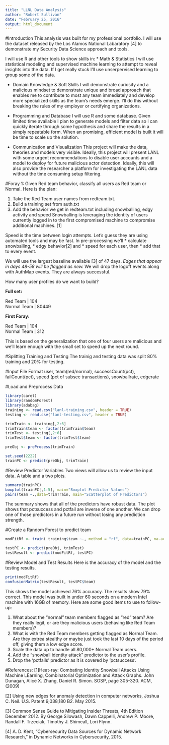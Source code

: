 ---
title: "LLNL Data Analysis"
author: "Robert Sullivan"
date: "February 25, 2016"
output: html_document
---
#Introduction
This analysis was built for my professional portfolio.
I will use the dataset released by the Los Alamos National Labaratory [4] to demonstrate my Security Data Science approach and tools.

I will use R and other tools to show skills in:
* Math & Statistics
I will use statistical modeling and supervised machine learning to attempt to reveal insights into the data. If I get really stuck I'll use unserpervised learning to group some of the data.

* Domain Knowledge & Soft Skills
I will demonstrate curiosity and a malicious mindset to demonstrate unique and broad approach that enables me to contribute to most any team immediately and develop more specialized skills as the team's needs emerge. I'll do this without breaking the rules of my employer or certifying organizations.

* Programming and Database
I will use R and some database. Given limited time available I plan to  generate models and filter data so I can quickly iterate through some hypothesis and share the results in a simply repeatable form. When an promising, efficient model is built it will be time to scale up the solution.

* Communication and Visualization
This project will make the data, theories and models very visible. Ideally, this project will present LANL with some urgent recommendations to disable user accounts and a model to deploy for future malicious actor detection. Ideally, this will also provide the researcher a platform for investigating the LANL data without the time consuming setup filtering.

#Foray 1:
Given Red team behavior, classify all users as Red team or Normal.
Here is the plan:

1. Take the Red Team user names from redteam.txt.
2. Build a training set from auth.txt
3. Add the behavior we get in redteam.txt including snowballing, edgy activity and speed
Snowballing is leveraging the identity of users currently logged in to the first compromised machine to compromise additional machines. [1]

Speed is the time between login attempts. Let's guess they are using automated tools and may be fast. 
In pre-processing we'll 
* calculate snowballing, 
* edgy behavior[2] and 
* speed for each user, then 
* add that to every event. 

We will use the largest baseline available [3] of 47 days. 
*Edges that appear in days 48-58 will be flagged as new.
*We will drop the logoff events along with AuthMap events. They are always successful.

How many user profiles do we want to build?

**Full set:**  

Red Team    |   104  
Normal Team | 80449  

**First Foray:** 

Red Team    | 104  
Normal Team | 312  

This is based on the generalization that one of four users are malicious and we'll learn enough with the small set to speed up the next round.

#Splitting Training and Testing
The trainig and testing data was split 80% training and 20% for testing.


#Input File Format
user, team(red/normal), successCount(pct), failCount(pct), speed (pct of subsec transactions), snowballrate, edgerate

#Load and Preprocess Data
```{r}
library(caret)
library(randomForest)
library(adabag)
training <- read.csv("lanl-training.csv", header = TRUE)
testing <- read.csv("lanl-testing.csv", header = TRUE)

trimTrain <- training[,2:6]
trimTrain$team <- factor(trimTrain$team)
trimTest <- testing[,2:6]
trimTest$team <- factor(trimTest$team)

preObj <- preProcess(trimTrain)

set.seed(2222)
trainPC <- predict(preObj, trimTrain)
```

#Review Predictor Variables
Two views will allow us to review the input data. 
A table and a two plots.

```{r}
summary(trainPC)
boxplot(trainPC[,1:5], main="Boxplot Predictor Values")
pairs(team ~.,data=trimTrain, main="Scatterplot of Predictors")
```
The summary shows that all of the predictors have robust data. 
The plot shows that pctsuccess and pctfail are inverse of one another.
We can drop one of those predictors in a future run without losing any prediction strength.

#Create a Random Forest to predict team
```{r}
modFitRf <- train( training$team ~., method = "rf", data=trainPC, na.action = na.omit)

testPC <- predict(preObj, trimTest)
testResult <- predict(modFitRf, testPC)

```

#Review Model and Test Results
Here is the accuracy of the model and the testing results.
```{r}
print(modFitRf)
confusionMatrix(testResult, testPC$team)
```
This shows the model achieved 76% accuracy. 
The results show 79% correct.
This model was built in under 60 seconds on a modern Intel machine with 16GB of memory.
Here are some good items to use to follow-up:

1. What about the "normal" team members flagged as "red" team? Are they really legit, or are they malicious users (behaving like Red Team members)?
2. What is with the Red Team members getting flagged as Normal Team. Are they extrea stealthy or maybe just took the last 10 days of the period off, giving them a low edge score.
3. Scale the data up to handle all 80,000+ Normal Team users.
4. Add the "snowball identity attack" predictor to the user's profile.
5. Drop the 'pctfails' predictor as it is covered by 'pctsuccess'.


#References:
[1]Heat-ray: Combating Identity Snowball Attacks Using Machine LEarning, Combinatorial Optimization and Attack Graphs. John Dunagan, Alice X. Zhang, Daniel R. Simon. SOSP, page 305-320. ACM, (2009)

[2] Using new edges for anomaly detection in computer networks, Joshua C. Neil.  U.S. Patent 9,038,180 B2. May 2015.

[3] Common Sense Guide to Mitigating Insider Threats, 4th Edition December 2012. By George Silowash, Dawn Cappelli, Andrew P. Moore, Randall F. Trzeciak, Timothy J. Shimeall, Lori Flynn.

[4] A. D. Kent, "Cybersecurity Data Sources for Dynamic Network Research," in Dynamic Networks in Cybersecurity, 2015.
